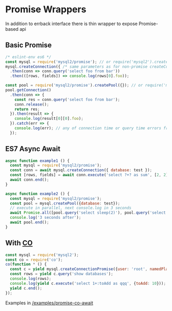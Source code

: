 # Promise Wrappers

In addition to errback interface there is thin wrapper to expose Promise-based api

## Basic Promise

```js
/* eslint-env es6 */
const mysql = require('mysql2/promise'); // or require('mysql2').createConnectionPromise
mysql.createConnection({ /* same parameters as for non-promise createConnection */ })
  .then(conn => conn.query('select foo from bar'))
  .then(([rows, fields]) => console.log(rows[0].foo));
```

```js
const pool = require('mysql2/promise').createPool({}); // or require('mysql2').createPoolPromise({}) or require('mysql2').createPool({}).promise()
pool.getConnection()
  .then(conn => {
    const res = conn.query('select foo from bar');
    conn.release();
    return res;
  }).then(result => {
    console.log(result[0][0].foo);
  }).catch(err => {
    console.log(err); // any of connection time or query time errors from above
  });
```
## ES7 Async Await
```js
async function example1 () {
  const mysql = require('mysql2/promise');
  const conn = await mysql.createConnection({ database: test });
  const [rows, fields] = await conn.execute('select ?+? as sum', [2, 2]);
  await conn.end();
}

async function example2 () {
  const mysql = require('mysql2/promise');
  const pool = mysql.createPool({database: test});
  // execute in parallel, next console.log in 3 seconds
  await Promise.all([pool.query('select sleep(2)'), pool.query('select sleep(3)')]);
  console.log('3 seconds after');
  await pool.end();
}
```

## With [CO](https://github.com/tj/co)

```js
const mysql = require('mysql2');
const co = require('co');
co(function * () {
  const c = yield mysql.createConnectionPromise({user: 'root', namedPlaceholders: true });
  const rows = yield c.query('show databases');
  console.log(rows);
  console.log(yield c.execute('select 1+:toAdd as qqq', {toAdd: 10}));
  yield c.end();
});
```

Examples in [/examples/promise-co-await](https://github.com/sidorares/node-mysql2/blob/master/examples/promise-co-await)
